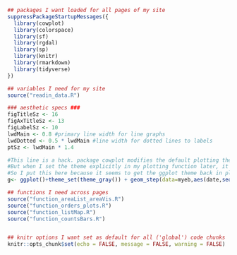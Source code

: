 ``` r
## packages I want loaded for all pages of my site
suppressPackageStartupMessages({
  library(cowplot)
  library(colorspace)
  library(sf)
  library(rgdal)
  library(sp)
  library(knitr)
  library(rmarkdown)
  library(tidyverse)
})

## variables I need for my site 
source("readin_data.R")

### aesthetic specs ###
figTitleSz <- 16
figAxTitleSz <- 13
figLabelSz <- 10
lwdMain <- 0.8 #primary line width for line graphs
lwdDotted <- 0.5 * lwdMain #line width for dotted lines to labels
ptSz <- lwdMain * 1.4

#This line is a hack. package cowplot modifies the default plotting theme for ggplot. 
#But when I set the theme explicitly in my plotting function later, it only works for the 2nd plot, and leaves the first plot showing the cowplot version. 
#So I put this here because it seems to get the ggplot theme back in place for the 1st plot. 
g<- ggplot()+theme_set(theme_gray()) + geom_step(data=myeb,aes(date,seq_along(date))) 

## functions I need across pages
source("function_areaList_areaVis.R")
source("function_orders_plots.R")
source("function_listMap.R")
source("function_countsBars.R")


## knitr options I want set as default for all ('global') code chunks
knitr::opts_chunk$set(echo = FALSE, message = FALSE, warning = FALSE)

```
